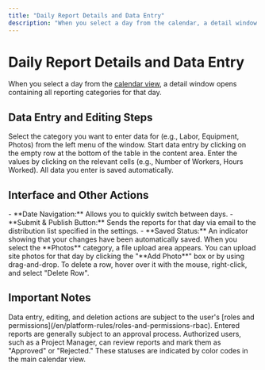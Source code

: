 ```yaml
---
title: "Daily Report Details and Data Entry"
description: "When you select a day from the calendar, a detail window opens containing all reporting categories for that day."
---
```


# Daily Report Details and Data Entry

When you select a day from the [calendar view](/en/daily-reports/report-view), a detail window opens containing all reporting categories for that day.

## Data Entry and Editing Steps

<Steps>
  <Step title="Select a Category">
    Select the category you want to enter data for (e.g., Labor, Equipment, Photos) from the left menu of the window.
  </Step>
  <Step title="Add a New Row">
    Start data entry by clicking on the empty row at the bottom of the table in the content area.
  </Step>
  <Step title="Enter the Data">
    Enter the values by clicking on the relevant cells (e.g., Number of Workers, Hours Worked). All data you enter is saved automatically.
  </Step>
</Steps>

## Interface and Other Actions

<AccordionGroup>
  <Accordion title="Top Area Actions">
    - **Date Navigation:** Allows you to quickly switch between days.
    - **Submit & Publish Button:** Sends the reports for that day via email to the distribution list specified in the settings.
    - **Saved Status:** An indicator showing that your changes have been automatically saved.
  </Accordion>
  <Accordion title="Adding Photos">
    When you select the **Photos** category, a file upload area appears. You can upload site photos for that day by clicking the "**Add Photo**" box or by using drag-and-drop.
  </Accordion>
  <Accordion title="Deleting a Row">
    To delete a row, hover over it with the mouse, right-click, and select "Delete Row".
  </Accordion>
</AccordionGroup>

## Important Notes

<AccordionGroup>
    <Accordion title="Authorization">
        Data entry, editing, and deletion actions are subject to the user's [roles and permissions](/en/platform-rules/roles-and-permissions-rbac).
    </Accordion>
    <Accordion title="Report Approval Process">
        Entered reports are generally subject to an approval process. Authorized users, such as a Project Manager, can review reports and mark them as "Approved" or "Rejected." These statuses are indicated by color codes in the main calendar view.
    </Accordion>
</AccordionGroup>
